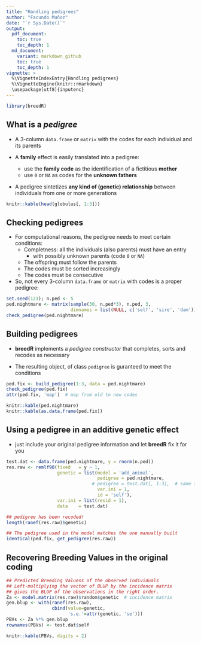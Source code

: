 ```yaml
---
title: "Handling pedigrees"
author: "Facundo Muñoz"
date: "`r Sys.Date()`"
output:
  pdf_document:
    toc: true
    toc_depth: 1
  md_document:
    variant: markdown_github
    toc: true
    toc_depth: 1
vignette: >
  %\VignetteIndexEntry{Handling pedigrees}
  %\VignetteEngine{knitr::rmarkdown}
  \usepackage[utf8]{inputenc}
---
```


```r
library(breedR)
```


## What is a _pedigree_ 

- A 3-column `data.frame` or `matrix` with the codes for each individual and its parents

- A **family** effect is easily translated into a pedigree:
    - use the **family code** as the identification of a fictitious **mother**
    - use `0` or `NA` as codes for the **unknown fathers**
    
- A pedigree sintetizes **any kind of (genetic) relationship** between individuals from one or more generations

```r
knitr::kable(head(globulus[, 1:3]))
```


## Checking pedigrees 

- For computational reasons, the pedigree needs to meet certain conditions:
    - Completness: all the individuals (also parents) must have an entry
        - with possibly unknown parents (code `0` or `NA`)
    - The offspring must follow the parents 
    - The codes must be sorted increasingly
    - The codes must be consecutive

- So, not every 3-column `data.frame` or `matrix` with codes is a proper pedigree:

```r
set.seed(123); n.ped <- 5
ped.nightmare <- matrix(sample(30, n.ped*3), n.ped, 3,
                        dimnames = list(NULL, c('self', 'sire', 'dam')))
check_pedigree(ped.nightmare)
```


## Building pedigrees

- **breedR** implements a _pedigree constructor_ that completes, sorts and recodes as necessary

- The resulting object, of class `pedigree` is guranteed to meet the conditions

```r
ped.fix <- build_pedigree(1:3, data = ped.nightmare)
check_pedigree(ped.fix)
attr(ped.fix, 'map')  # map from old to new codes
```

```r
knitr::kable(ped.nightmare)
knitr::kable(as.data.frame(ped.fix))
```


## Using a pedigree in an additive genetic effect

- just include your original pedigree information and let **breedR** fix it for you

```r
test.dat <- data.frame(ped.nightmare, y = rnorm(n.ped))
res.raw <- remlf90(fixed   = y ~ 1,
                   genetic = list(model = 'add_animal',
                                  pedigree = ped.nightmare,
                                # pedigree = test.dat[, 1:3],  # same thing
                                  var.ini = 1,
                                  id = 'self'),
                   var.ini = list(resid = 1),
                   data    = test.dat)

## pedigree has been recoded!
length(ranef(res.raw)$genetic)

## The pedigree used in the model matches the one manually built
identical(ped.fix, get_pedigree(res.raw))
```


## Recovering Breeding Values in the original coding
```r
## Predicted Breeding Valuess of the observed individuals
## Left-multiplying the vector of BLUP by the incidence matrix
## gives the BLUP of the observations in the right order.
Za <- model.matrix(res.raw)$random$genetic  # incidence matrix
gen.blup <- with(ranef(res.raw),
                 cbind(value=genetic,
                       's.e.'=attr(genetic, 'se')))
PBVs <- Za %*% gen.blup
rownames(PBVs) <- test.dat$self
```

```r
knitr::kable(PBVs, digits = 2)
```

